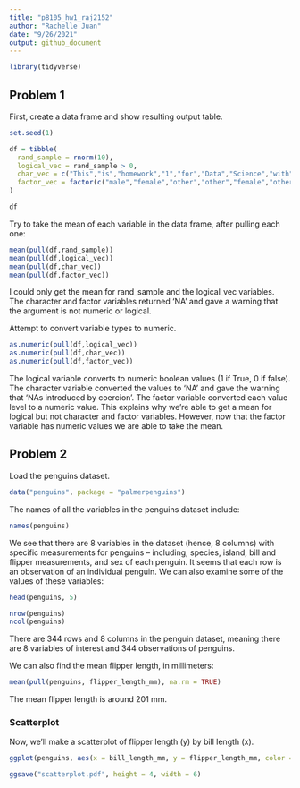 ```yaml
---
title: "p8105_hw1_raj2152"
author: "Rachelle Juan"
date: "9/26/2021"
output: github_document
---
```


```r
library(tidyverse)
```

## Problem 1

First, create a data frame and show resulting output table.

```r
set.seed(1)

df = tibble(
  rand_sample = rnorm(10),
  logical_vec = rand_sample > 0,
  char_vec = c("This","is","homework","1","for","Data","Science","with","Jeff","Goldsmith"),
  factor_vec = factor(c("male","female","other","other","female","other","female","male","male","female"))
)

df
```

Try to take the mean of each variable in the data frame, after pulling each one:
```r
mean(pull(df,rand_sample))
mean(pull(df,logical_vec))
mean(pull(df,char_vec))
mean(pull(df,factor_vec))
```

I could only get the mean for rand_sample and the logical_vec variables. The character and factor variables returned 'NA' and gave a warning that the argument is not numeric or logical. 


Attempt to convert variable types to numeric.

```r
as.numeric(pull(df,logical_vec))
as.numeric(pull(df,char_vec))
as.numeric(pull(df,factor_vec))
```

The logical variable converts to numeric boolean values (1 if True, 0 if false). The character variable converted the values to 'NA' and gave the warning that 'NAs introduced by coercion'. The factor variable converted each value level to a numeric value. This explains why we're able to get a mean for logical but not character and factor variables. However, now that the factor variable has numeric values we are able to take the mean.


## Problem 2

Load the penguins dataset. 
```r
data("penguins", package = "palmerpenguins")
```

The names of all the variables in the penguins dataset include:
```r
names(penguins)
```

We see that there are 8 variables in the dataset (hence, 8 columns) with specific measurements for penguins -- including, species, island, bill and flipper measurements, and sex of each penguin. It seems that each row is an observation of an individual penguin. We can also examine some of the values of these variables:
```r
head(penguins, 5)
```

```r
nrow(penguins)
ncol(penguins)
```
There are 344 rows and 8 columns in the penguin dataset, meaning there are 8 variables of interest and 344 observations of penguins.

We can also find the mean flipper length, in millimeters:
```r
mean(pull(penguins, flipper_length_mm), na.rm = TRUE)
```
The mean flipper length is around 201 mm. 

### Scatterplot
Now, we'll make a scatterplot of flipper length (y) by bill length (x). 
```r
ggplot(penguins, aes(x = bill_length_mm, y = flipper_length_mm, color = species)) + geom_point()

ggsave("scatterplot.pdf", height = 4, width = 6)
```

